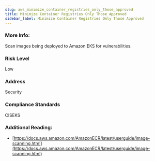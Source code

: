 ```yaml
---
slug: aws_minimize_container_registries_only_those_approved
title: Minimize Container Registries Only Those Approved
sidebar_label: Minimize Container Registries Only Those Approved
---
```


### More Info:

Scan images being deployed to Amazon EKS for vulnerabilities.

### Risk Level

Low

### Address

Security

### Compliance Standards

CISEKS

### Additional Reading:

- [https://docs.aws.amazon.com/AmazonECR/latest/userguide/image-scanning.html](https://docs.aws.amazon.com/AmazonECR/latest/userguide/image-scanning.html) 


